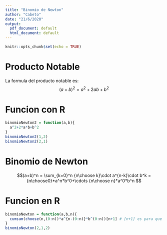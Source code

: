 ```yaml
---
title: "Binomio de Newton"
author: "Cabeto"
date: "21/6/2020"
output:
  pdf_document: default
  html_document: default
---
```


```r
knitr::opts_chunk$set(echo = TRUE)
```

# Producto Notable

La formula del producto notable es:
$$(a+b)^2 = a^2+2ab+b^2$$

# Funcion con R

```r
binomioNewton2 = function(a,b){
  a^2+2*a*b+b^2
}
binomioNewton2(1,2)
binomioNewton2(2,1)

```

# Binomio de Newton

$$(a+b)^n = \sum_{k=0}^n {n\choose k}\cdot a^{n-k}\cdot b^k = {n\choose0}*a^n*b^0+\cdots {n\choose n}*a^0*b^n $$

# Funcion en R

```r
binomioNewton = function(a,b,n){
  cumsum(choose(n,(0:n))*a^{n-(0:n)}*b^(0:n))[n+1] # [n+1] es para que me traiga el ultimo elemento del vector
} 
binomioNewton(2,1,2)
```


